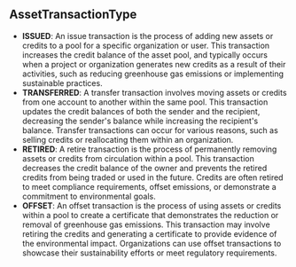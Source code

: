 


## AssetTransactionType

 - **ISSUED**: An issue transaction is the process of adding new assets or credits to a pool for a specific organization or user. This transaction increases the credit balance of the asset pool, and typically occurs when a project or organization generates new credits as a result of their activities, such as reducing greenhouse gas emissions or implementing sustainable practices.
 - **TRANSFERRED**: A transfer transaction involves moving assets or credits from one account to another within the same pool. This transaction updates the credit balances of both the sender and the recipient, decreasing the sender's balance while increasing the recipient's balance. Transfer transactions can occur for various reasons, such as selling credits or reallocating them within an organization.
 - **RETIRED**: A retire transaction is the process of permanently removing assets or credits from circulation within a pool. This transaction decreases the credit balance of the owner and prevents the retired credits from being traded or used in the future. Credits are often retired to meet compliance requirements, offset emissions, or demonstrate a commitment to environmental goals.
 - **OFFSET**: An offset transaction is the process of using assets or credits within a pool to create a certificate that demonstrates the reduction or removal of greenhouse gas emissions. This transaction may involve retiring the credits and generating a certificate to provide evidence of the environmental impact. Organizations can use offset transactions to showcase their sustainability efforts or meet regulatory requirements.

